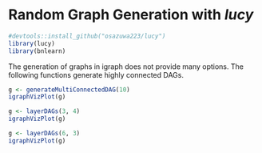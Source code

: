 <!--
  %\VignetteIndexEntry{Random Graph Generation with lucy}
  %\VignetteEngine{knitr::rmarkdown}
  \usepackage[utf8]{inputenc}
-->

# Random Graph Generation with *lucy*

```r
#devtools::install_github("osazuwa223/lucy")
library(lucy)
library(bnlearn)
```

The generation of graphs in igraph does not provide many options.  The following functions generate highly connected DAGs.

```r
g <- generateMultiConnectedDAG(10)
igraphVizPlot(g)
```

```r
g <- layerDAGs(3, 4)
igraphVizPlot(g)
```

```r
g <- layerDAGs(6, 3)
igraphVizPlot(g)
```
